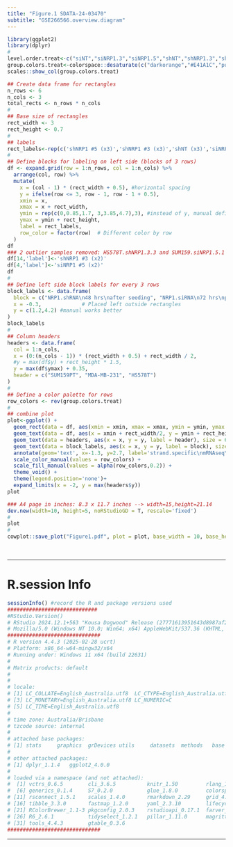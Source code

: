 ---
title: "Figure.1 SDATA-24-03470"
subtitle: "GSE266566.overview.diagram"
---

```{r include=FALSE}

library(ggplot2)
library(dplyr)
#
level.order.treat<-c("siNT","siNRP1.3","siNRP1.5","shNT","shNRP1.3","shNRP1.5") 
group.colors.treat<-colorspace::desaturate(c("darkorange","#E41A1C","purple","black","#0000FF","green"),amount=0.15) #muted colors
scales::show_col(group.colors.treat)

```


```{r}

## Create data frame for rectangles
n_rows <- 6
n_cols <- 3
total_rects <- n_rows * n_cols
#
## Base size of rectangles
rect_width <- 3
rect_height <- 0.7
#
## labels
rect_labels<-rep(c('shNRP1 #5 (x3)','shNRP1 #3 (x3)','shNT (x3)','siNRP1 #5 (x3)','siNRP1 #3 (x3)','siNT (x3)'), times=3)
#
## Define blocks for labeling on left side (blocks of 3 rows)
df <- expand.grid(row = 1:n_rows, col = 1:n_cols) %>%
  arrange(col, row) %>%
  mutate(
    x = (col - 1) * (rect_width + 0.5), #horizontal spacing
    y = ifelse(row <= 3, row - 1, row - 1 + 0.5), 
    xmin = x,
    xmax = x + rect_width,
    ymin = rep(c(0,0.85,1.7, 3,3.85,4.7),3), #instead of y, manual definition worked best 
    ymax = ymin + rect_height,
    label = rect_labels,
    row_color = factor(row)  # Different color by row
  )
df
### 2 outlier samples removed: HS578T.shNRP1.3.3 and SUM159.siNRP1.5.1
df[14,'label']<-'shNRP1 #3 (x2)'
df[4,'label']<-'siNRP1 #5 (x2)'  
df
#
## Define left side block labels for every 3 rows
block_labels <- data.frame(
  block = c("NRP1.shRNA\n48 hrs\nafter seeding", "NRP1.siRNA\n72 hrs\npost transfection"),
  x = -0.3,             # Placed left outside rectangles
  y = c(1.2,4.2) #manual works better
)
block_labels
#
## Column headers
headers <- data.frame(
  col = 1:n_cols,
  x = (0:(n_cols - 1)) * (rect_width + 0.5) + rect_width / 2,
  #y = max(df$y) + rect_height * 1.5,
  y = max(df$ymax) + 0.35,
  header = c("SUM159PT", "MDA-MB-231", "HS578T")
)
#
## Define a color palette for rows
row_colors <- rev(group.colors.treat)
#
## combine plot
plot<-ggplot() +
  geom_rect(data = df, aes(xmin = xmin, xmax = xmax, ymin = ymin, ymax = ymax, color = row_color, fill = row_color), linewidth=1.5) +
  geom_text(data = df, aes(x = xmin + rect_width/2, y = ymin + rect_height/2, label = label), size = 5, fontface = "bold") +
  geom_text(data = headers, aes(x = x, y = y, label = header), size = 6, fontface = "bold") +
  geom_text(data = block_labels, aes(x = x, y = y, label = block), size = 5, hjust = 1, fontface = "italic") +
  annotate(geom='text', x=-1.3, y=2.7, label='strand.specific\nmRNAseq\nPE.150bp', size = 5, hjust = 0.5, color='grey60')+
  scale_color_manual(values = row_colors) +
  scale_fill_manual(values = alpha(row_colors,0.2)) +
  theme_void() +
  theme(legend.position='none')+
  expand_limits(x = -2, y = max(headers$y))
plot

```

```{r}

### A4 page in inches: 8.3 x 11.7 inches --> width=15,height=21.14
dev.new(width=10, height=5, noRStudioGD = T, rescale='fixed')
#
plot
#
cowplot::save_plot("Figure1.pdf", plot = plot, base_width = 10, base_height = 5)

```


<br>

***  

# R.session Info


```{r Rsession, echo=FALSE}

sessionInfo() #record the R and package versions used
#############################
#RStudio.Version()
# RStudio 2024.12.1+563 "Kousa Dogwood" Release (27771613951643d8987af2b2fb0c752081a3a853, 2025-02-02) for windows
# Mozilla/5.0 (Windows NT 10.0; Win64; x64) AppleWebKit/537.36 (KHTML, like Gecko) RStudio/2024.12.1+563 Chrome/126.0.6478.234 Electron/31.7.7 Safari/537.36, Quarto 1.5.57
##############################
# R version 4.4.3 (2025-02-28 ucrt)
# Platform: x86_64-w64-mingw32/x64
# Running under: Windows 11 x64 (build 22631)
# 
# Matrix products: default
# 
# 
# locale:
# [1] LC_COLLATE=English_Australia.utf8  LC_CTYPE=English_Australia.utf8   
# [3] LC_MONETARY=English_Australia.utf8 LC_NUMERIC=C                      
# [5] LC_TIME=English_Australia.utf8    
# 
# time zone: Australia/Brisbane
# tzcode source: internal
# 
# attached base packages:
# [1] stats     graphics  grDevices utils     datasets  methods   base     
# 
# other attached packages:
# [1] dplyr_1.1.4   ggplot2_4.0.0
# 
# loaded via a namespace (and not attached):
#  [1] vctrs_0.6.5        cli_3.6.5          knitr_1.50         rlang_1.1.6        xfun_0.53         
#  [6] generics_0.1.4     S7_0.2.0           glue_1.8.0         colorspace_2.1-1   htmltools_0.5.8.1 
# [11] rsconnect_1.5.1    scales_1.4.0       rmarkdown_2.29     grid_4.4.3         evaluate_1.0.5    
# [16] tibble_3.3.0       fastmap_1.2.0      yaml_2.3.10        lifecycle_1.0.4    compiler_4.4.3    
# [21] RColorBrewer_1.1-3 pkgconfig_2.0.3    rstudioapi_0.17.1  farver_2.1.2       digest_0.6.37     
# [26] R6_2.6.1           tidyselect_1.2.1   pillar_1.11.0      magrittr_2.0.4     withr_3.0.2       
# [31] tools_4.4.3        gtable_0.3.6   
##############################

```

***
